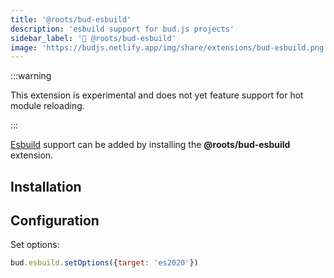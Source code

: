 ```yaml
---
title: '@roots/bud-esbuild'
description: 'esbuild support for bud.js projects'
sidebar_label: '🔴 @roots/bud-esbuild'
image: 'https://budjs.netlify.app/img/share/extensions/bud-esbuild.png'
---
```



:::warning

This extension is experimental and does not yet feature support for hot module reloading.

:::

[Esbuild](https://esbuild.github.io) support can be added by installing the **@roots/bud-esbuild** extension.

## Installation

<Install packages="@roots/bud-esbuild" />

## Configuration

Set options:

```js
bud.esbuild.setOptions({target: 'es2020'})
```
